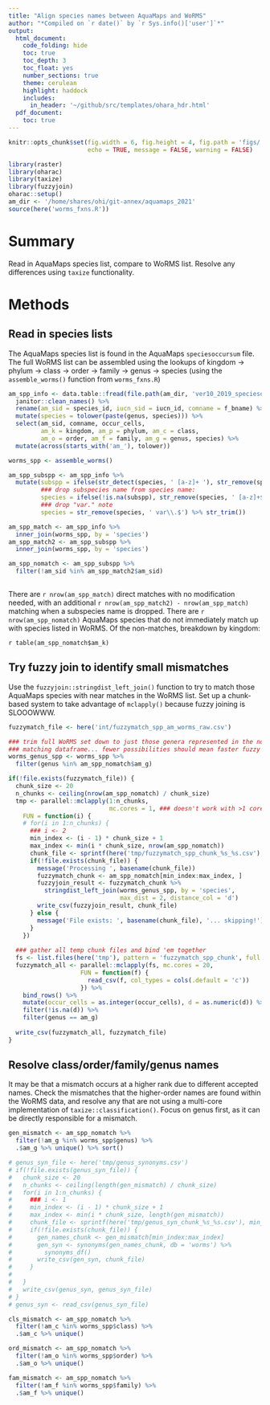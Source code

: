```yaml
---
title: "Align species names between AquaMaps and WoRMS"
author: "*Compiled on `r date()` by `r Sys.info()['user']`*"
output: 
  html_document:
    code_folding: hide
    toc: true
    toc_depth: 3
    toc_float: yes
    number_sections: true
    theme: cerulean
    highlight: haddock
    includes: 
      in_header: '~/github/src/templates/ohara_hdr.html'
  pdf_document:
    toc: true
---
```


``` r

knitr::opts_chunk$set(fig.width = 6, fig.height = 4, fig.path = 'figs/',
                      echo = TRUE, message = FALSE, warning = FALSE)

library(raster)
library(oharac)
library(taxize)
library(fuzzyjoin)
oharac::setup()
am_dir <- '/home/shares/ohi/git-annex/aquamaps_2021'
source(here('worms_fxns.R'))
```

# Summary

Read in AquaMaps species list, compare to WoRMS list.  Resolve any differences using `taxize` functionality.

# Methods

## Read in species lists

The AquaMaps species list is found in the AquaMaps `speciesoccursum` file.  The full WoRMS list can be assembled using the lookups of kingdom -> phylum -> class -> order -> family -> genus -> species (using the `assemble_worms()` function from `worms_fxns.R`)

```r
am_spp_info <- data.table::fread(file.path(am_dir, 'ver10_2019_speciesoccursum_iucn.csv')) %>%
  janitor::clean_names() %>%
  rename(am_sid = species_id, iucn_sid = iucn_id, comname = f_bname) %>%
  mutate(species = tolower(paste(genus, species))) %>%
  select(am_sid, comname, occur_cells,
         am_k = kingdom, am_p = phylum, am_c = class, 
         am_o = order, am_f = family, am_g = genus, species) %>%
  mutate(across(starts_with('am_'), tolower))

worms_spp <- assemble_worms()
```

```r
am_spp_subspp <- am_spp_info %>%
  mutate(subspp = ifelse(str_detect(species, ' [a-z]+ '), str_remove(species, '.[a-z]+.? [a-z]+ '), NA),
         ### drop subspecies name from species name: 
         species = ifelse(!is.na(subspp), str_remove(species, ' [a-z]+$'), species),
         ### drop "var." note
         species = str_remove(species, ' var\\.$') %>% str_trim())

am_spp_match <- am_spp_info %>%
  inner_join(worms_spp, by = 'species')
am_spp_match2 <- am_spp_subspp %>%
  inner_join(worms_spp, by = 'species')

am_spp_nomatch <- am_spp_subspp %>%
  filter(!am_sid %in% am_spp_match2$am_sid)
 
```

There are `r nrow(am_spp_match)` direct matches with no modification needed, with an additional `r nrow(am_spp_match2) - nrow(am_spp_match)` matching when a subspecies name is dropped.  There are `r nrow(am_spp_nomatch)` AquaMaps species that do not immediately match up with species listed in WoRMS.  Of the non-matches, breakdown by kingdom:

`r table(am_spp_nomatch$am_k)`

## Try fuzzy join to identify small mismatches

Use the `fuzzyjoin::stringdist_left_join()` function to try to match those AquaMaps species with near matches in the WoRMS list.  Set up a chunk-based system to take advantage of `mclapply()` because fuzzy joining is SLOOOWWW.

```r
fuzzymatch_file <- here('int/fuzzymatch_spp_am_worms_raw.csv')

### trim full WoRMS set down to just those genera represented in the non-
### matching dataframe... fewer possibilities should mean faster fuzzy join!
worms_genus_spp <- worms_spp %>%
  filter(genus %in% am_spp_nomatch$am_g)

if(!file.exists(fuzzymatch_file)) {
  chunk_size <- 20
  n_chunks <- ceiling(nrow(am_spp_nomatch) / chunk_size)
  tmp <- parallel::mclapply(1:n_chunks, 
                            mc.cores = 1, ### doesn't work with >1 core???
    FUN = function(i) {
    # for(i in 1:n_chunks) {
      ### i <- 2
      min_index <- (i - 1) * chunk_size + 1
      max_index <- min(i * chunk_size, nrow(am_spp_nomatch))
      chunk_file <- sprintf(here('tmp/fuzzymatch_spp_chunk_%s_%s.csv'), min_index, max_index)
      if(!file.exists(chunk_file)) {
        message('Processing ', basename(chunk_file))
        fuzzymatch_chunk <- am_spp_nomatch[min_index:max_index, ]
        fuzzyjoin_result <- fuzzymatch_chunk %>% 
          stringdist_left_join(worms_genus_spp, by = 'species', 
                               max_dist = 2, distance_col = 'd')
        write_csv(fuzzyjoin_result, chunk_file)
      } else {
        message('File exists: ', basename(chunk_file), '... skipping!')
      }
    })
  
  ### gather all temp chunk files and bind 'em together
  fs <- list.files(here('tmp'), pattern = 'fuzzymatch_spp_chunk', full.names = TRUE)
  fuzzymatch_all <- parallel::mclapply(fs, mc.cores = 20, 
                    FUN = function(f) {
                      read_csv(f, col_types = cols(.default = 'c'))
                    }) %>%
    bind_rows() %>%
    mutate(occur_cells = as.integer(occur_cells), d = as.numeric(d)) %>%
    filter(!is.na(d)) %>%
    filter(genus == am_g)
  
  write_csv(fuzzymatch_all, fuzzymatch_file)
}
```


## Resolve class/order/family/genus names

It may be that a mismatch occurs at a higher rank due to different accepted names.  Check the mismatches that the higher-order names are found within the WoRMS data, and resolve any that are not using a multi-core implementation of `taxize::classification()`.  Focus on genus first, as it can be directly responsible for a mismatch.

```r
gen_mismatch <- am_spp_nomatch %>%
  filter(!am_g %in% worms_spp$genus) %>%
  .$am_g %>% unique() %>% sort()

# genus_syn_file <- here('tmp/genus_synonyms.csv')
# if(!file.exists(genus_syn_file)) {
#   chunk_size <- 20
#   n_chunks <- ceiling(length(gen_mismatch) / chunk_size)
#   for(i in 1:n_chunks) {
#     ### i <- 1
#     min_index <- (i - 1) * chunk_size + 1
#     max_index <- min(i * chunk_size, length(gen_mismatch))
#     chunk_file <- sprintf(here('tmp/genus_syn_chunk_%s_%s.csv'), min_index, max_index)
#     if(!file.exists(chunk_file)) {
#       gen_names_chunk <- gen_mismatch[min_index:max_index]
#       gen_syn <- synonyms(gen_names_chunk, db = 'worms') %>%
#         synonyms_df()
#       write_csv(gen_syn, chunk_file)
#     }
#       
#   }
#   write_csv(genus_syn, genus_syn_file)
# }
# genus_syn <- read_csv(genus_syn_file)

```

```r
cls_mismatch <- am_spp_nomatch %>%
  filter(!am_c %in% worms_spp$class) %>%
  .$am_c %>% unique()

ord_mismatch <- am_spp_nomatch %>%
  filter(!am_o %in% worms_spp$order) %>%
  .$am_o %>% unique()

fam_mismatch <- am_spp_nomatch %>%
  filter(!am_f %in% worms_spp$family) %>%
  .$am_f %>% unique()

```
